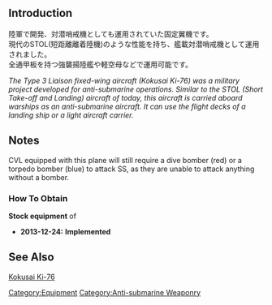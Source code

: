 {{EquipmentInfo|70}}

==Introduction==
陸軍で開発、対潜哨戒機としても運用されていた固定翼機です。<br>
現代のSTOL(短距離離着陸機)のような性能を持ち、艦載対潜哨戒機として運用されました。<br>
全通甲板を持つ強襲揚陸艦や軽空母などで運用可能です。

''The Type 3 Liaison fixed-wing aircraft (Kokusai Ki-76) was a military project developed for anti-submarine operations. Similar to the STOL (Short Take-off and Landing) aircraft of today, this aircraft is carried aboard warships as an anti-submarine aircraft. It can use the flight decks of a landing ship or a light aircraft carrier.''

==Notes==
CVL equipped with this plane will still require a dive bomber (red) or a torpedo bomber (blue) to attack SS, as they are unable to attack anything without a bomber.

<div class="mw-collapsible"><h3>How To Obtain</h3>
<div class="mw-collapsible-content">
'''Stock equipment''' of {{Ship/Link|Akitsu Maru Kai}}

</div></div>


<div class="mw-collapsible><h3>Updates History</h3>
<div class="mw-collapsible-content>
* '''2013-12-24:''' '''Implemented'''
</div></div>

==See Also==
[[wikipedia:Kokusai Ki-76|Kokusai Ki-76]]
{{Equipmentlist}}
[[Category:Equipment]]
[[Category:Anti-submarine Weaponry]]